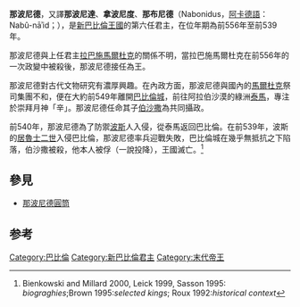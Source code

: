 {{Infobox royalty
| name           = 那波尼德
| title          = [[美索不达米亚王朝表|美索不达米亚王朝表]]、[[巴比伦|巴比伦]]国王
| image          = nabonidus.jpg
| image_size     = 300px
| caption        =那波尼德时期的文物
| reign          = 前556年－前539年在位
| birth_date  = 
| birth_place = 
| death_date  =前539年或以後
| death_place = 
| predecessor    = [[拉巴施馬爾杜克|拉巴施馬爾杜克]]
| successor      = －
}}
'''那波尼德'''，又譯'''那波尼達'''、'''拿波尼度'''、'''那布尼德'''（Nabonidus，[[阿卡德語|阿卡德語]]：Nabû-nāʾid；{{bd|？||前539年或以後|catIdx=N}}），是[[新巴比倫王國|新巴比倫王國]]的第六任君主，在位年期為前556年至前539年。

那波尼德與上任君主[[拉巴施馬爾杜克|拉巴施馬爾杜克]]的關係不明，當拉巴施馬爾杜克在前556年的一次政變中被殺後，那波尼德接任為王。

那波尼德對古代文物研究有濃厚興趣。在內政方面，那波尼德與國內的[[馬爾杜克|馬爾杜克]]祭司集團不和，便在大約前549年離開[[巴比倫|巴比倫城]]，前往阿拉伯沙漠的綠洲[[泰馬|泰馬]]，專注於崇拜月神「辛」。那波尼德任命其子[[伯沙撒|伯沙撒]]為共同攝政。

前540年，那波尼德為了防禦[[波斯|波斯]]人入侵，從泰馬返回巴比倫。在前539年，波斯的[[居魯士二世|居魯士二世]]入侵巴比倫，那波尼德率兵迎戰失敗，巴比倫城在幾乎無抵抗之下陷落，伯沙撒被殺，他本人被俘（一說投降），王國滅亡。<ref>Bienkowski and Millard 2000, Leick 1999, Sasson 1995: ''biograghies'';Brown 1995:''selected kings''; Roux 1992:''historical context''</ref>

==參見==
* [[那波尼德圓筒|那波尼德圓筒]]

==参考==
{{reflist}}
{{leader|[[拉巴施馬爾杜克|拉巴施馬爾杜克]]|[[美索不达米亚王朝表|美索不达米亚王朝表]]|－}}
{{新巴比倫君主}}
{{Authority control}}
[[Category:巴比倫|Category:巴比倫]]
[[Category:新巴比倫君主|Category:新巴比倫君主]]
[[Category:末代帝王|Category:末代帝王]]